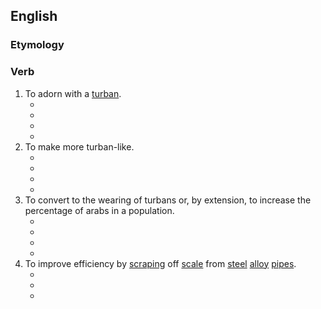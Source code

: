 ==English==
{{rfv|en}}

===Etymology===
{{suffix|en|turban|ize}}

===Verb===
{{en-verb|turbaniz}}

# To adorn with a [[turban]].
#* {{quote-book|year=2006  |title=God's Gym: Stories |author=John Edgar Wideman |page= |ISBN=0547346727 |passage=Lord, girl. What's happened to your hair. Nappy. Kinky. '''Turbanize''' it. }}
#* {{quote-book|year=2007 |title=Shakespeare Studies - Volume 35 |author=Susan Zimmerman, ‎Garrett Sullivan, ‎& Linda Neiberg  |page=33 |ISBN=0838641237 |passage=Among class- or status-conscious spectators in the Whitefriars Theater, might not Morose's transformation into a shop sign (perhaps just a few doors down from the theater on Fleet Street) get a bigger, or more mocking, laugh than the '''turbanized''' Morose earlier in the play? }}
#* {{quote-book|year=2013 |title=Jacob's Ladder |author=John Andes |page=19 |ISBN=1475977840 |passage=As she walks, she dries her beautiful blonde hair. She '''turbanizes''' her head and snaps it back. }}
#* {{quote-book|year=2015 |title=Revolution Under Attack: The Forqan Group of Iran |author=R. Cohen |page=30 |ISBN=1137502509 |passage=The most interesting point in these testimonies is that they saw that Goodarzi had an Amameh on his head, and wondered who could have '''turbanized''' him. }}
# To make more turban-like.
#* {{quote-book|year=1905 |title=Transactions - Volume 5 |author=Ecclesiological Society |page=xli |ISBN= |passage=Soon after there arose a fashion of wearing an imitation of the '''turbanized''' hood, also called a bourrelet — a padded circlet covered with cloth, to which were attached what appeared to be the extremities of a hood. }}
#* {{quote-book|year=1950 |title=Department Store Economist - Volume 13 |author= |page=77 |ISBN= |passage=Fashion attractions in bathing caps Peak demand is expected this year for the new bathing caps which have been '''turbanized''', beflowered, polka dotted and otherwise glamorized as they never were before. }}
#* {{quote-book|year=1960 |title=The History of the Hat |author=Michael Harrison  |page=54 |ISBN= |passage=''Pro hatbandys de serico negro [sic], ijs'' (1412-1413) is a far cry from ''A hat-bande with xviij gowlde buttons'' (1594), but the imaginative talent of the 14th century was concentrated on the possibilities of feathers and the "'''turbanizing'''" of the hood. }}
#* {{quote-book|year=1996  |title=Impressions of Arabia: Architecture and Frescoes of the Asir Region |author=Thierry Mauger  |page= |ISBN= |passage=The farmer working in the fields has to fold back the thawb and "'''turbanize'''" the headscarf.  }}
# To convert to the wearing of turbans or, by extension, to increase the percentage of arabs in a population.
#* {{quote-book|year=1865 |title=Martin's History of France: The Age of Louis XIV - Volume 2 |author=Henri Martin & ‎Mary Louise Booth |page=20 |ISBN= |passage=This Turkish procedure gave the Dutch and German pamphleteers a fine opportunity to raise a cry against the grand Turk of the French and '''turbanized''' France, who learned their manners from their good friends the miscreants. }}
#* {{quote-journal|year=1929|work=Morrow's Almanack for the Year of Our Lord |page=128|title=It Happens|author=Muriel Draper|passage=Who '''turbanized''' America, who lives in a stable with blood-red walls and a green-blue ceiling, whose articles and Music at Midnight have made even more stir than the remarkable taste of her interior decorating, who talks more delightfully than almost any one in New York.}}
#* {{quote-book|year=1962 |title=History today - Volume 12 |author= |page=173 |ISBN= |passage=The reason for which this terror of the Turks allowed himself, in the expression of a pamphleteer writing somewhat later, to be '''turbanized''' in this way, was his appreciation of the great advantages to be gained from the acquisition of the East Prussian seaboard. }}
#* {{quote-book|year=2006 |title=Orientalism in French Classical Drama |author=Michèle Longino |page=254 |ISBN=0521025176 |passage=A pamphlet, widely distributed a bit later in all Europe, reproaches him severely for ''''turbanizing'''' France. }}
# To improve efficiency by [[scrape|scraping]] off [[scale]] from [[steel]] [[alloy]] [[pipes]].
#* {{quote-book|year=1934 |title=Illinois Engineer |author= |page=189 |ISBN= |passage=The showing made by this swift water bug so impressed the Admiralty that they took steps to '''turbanize''' the British navy. }}
#* {{quote-book|year=1965  |title=Corrosion Abstracts - Volume 4 |author= |page=71 |ISBN= |passage=Rotary driven steel scrapers are normally employed to remove loose scale from C or low alloy steel pipe that has been hot bent. This method is called '''turbanizing'''.  }}
#* {{quote-book|year=1977 |title=Proceedings - Volume 11  |author= |page=12 |ISBN= |passage=6) Substitution of dieselized for '''turbanized''' power. }}